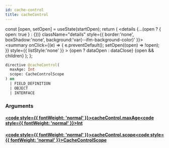 ```yaml
---
id: cache-control
title: cacheControl
---
```









  const [open, setOpen] = useState(startOpen);
  return (
    <details {...(open ? { open: true } : {})} className="details" style={{ border:'none', boxShadow:'none', background:'var(--ifm-background-color)' }}>
      <summary
        onClick={(e) => {
          e.preventDefault();
          setOpen((open) => !open);
        }}
        style={{ listStyle:'none' }}
      >
      {open ? dataOpen : dataClose}
      </summary>
      {open && children}
    </details>
  );
};











```graphql
directive @cacheControl(
  maxAge: Int
  scope: CacheControlScope
) on 
  | FIELD_DEFINITION
  | OBJECT
  | INTERFACE
```




### Arguments

#### [<code style={{ fontWeight: 'normal' }}>cacheControl.<b>maxAge</b></code>](#)<Bullet />[<code style={{ fontWeight: 'normal' }}><b>Int</b></code>](/types/scalars/int.mdx) <Badge class="badge badge--secondary " text="scalar"/> 



#### [<code style={{ fontWeight: 'normal' }}>cacheControl.<b>scope</b></code>](#)<Bullet />[<code style={{ fontWeight: 'normal' }}><b>CacheControlScope</b></code>](/types/enums/cache-control-scope.mdx) <Badge class="badge badge--secondary " text="enum"/>
